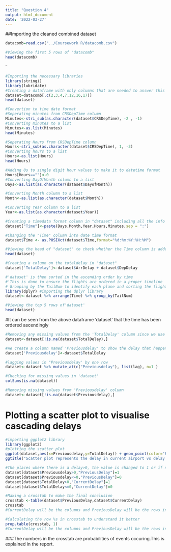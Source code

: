---
title: "Question 4"
output: html_document
date: '2022-03-27'
---

##Importing the cleaned combined dataset

```{r}
datacomb=read.csv("../Coursework R/datacomb.csv")
```

```{r}
#Viewing the first 5 rows of "datacomb"
head(datacomb)
```

`
```{r}
#Importing the necessary libraries
library(stringi)
library(lubridate)
#Creating a dataframe with only columns that are needed to answer this question
dataset=datacomb[,c(2,3,4,7,12,16,17)]
head(dataset)
```

```{r}
#Convertion to time date format
#Seperating minutes from CRSDepTime column
Minutes<-stri_sub(as.character(dataset$CRSDepTime), -2 , -1)
#Converting minutes to a list
Minutes<-as.list(Minutes) 
head(Minutes)
```

```{r}
#Seperating Hours from CRSDepTime column
Hours<-stri_sub(as.character(dataset$CRSDepTime), 1, -3)
#Converting hours to a list
Hours<-as.list(Hours)
head(Hours)
```

```{r}
#Adding 0s to single digit hour values to make it to datetime format
Hours[Hours==""]<-0
#Converting DayOfMonth column to a list
Days<-as.list(as.character(dataset$DayofMonth))

#Converting Month column to a list
Month<-as.list(as.character(dataset$Month))

#Converting Year column to a list
Year<-as.list(as.character(dataset$Year))
```

```{r}
#Creating a timedata format column in "dataset" including all the info in the lists above
dataset["Time"]<-paste(Days,Month,Year,Hours,Minutes,sep = ":")
```

```{r}
#Changing the "Time" column into date time format
dataset$Time <- as.POSIXct(dataset$Time,format="%d:%m:%Y:%H:%M")
```
```{r}
#Viewing the head of "dataset" to check whether the Time column is added
head(dataset)
```
```{r}
#Creating a column on the totaldelay in "dataset"
dataset['TotalDelay']<-dataset$ArrDelay + dataset$DepDelay
```
```{r}
#'dataset' is then sorted in the ascending order by time
#'This is done to ensure the flights are ordered in a proper timeline
# Grouping by the TailNum to identify each plane and sorting the flights according to the "Time" column
library(dplyr) #importing the dplyr library
dataset<-dataset %>% arrange(Time) %>% group_by(TailNum)
```
```{r}
#Viewing the top 5 rows of'dataset'
head(dataset)
```
#It can be seen from the above dataframe 'dataset' that the time has been ordered ascendingly
```{r}
#Removing any missing values from the 'TotalDelay' column since we use that column in this question
dataset<-dataset[!is.na(dataset$TotalDelay),]

#We create a column named 'Previousdelay' to show the delay that happened in the previous flight of the plane.(delay in the previous airport)
dataset['Previousdelay']<-dataset$TotalDelay

#lagging values in "Previousdelay' by one row
dataset<-dataset %>% mutate_at(c("Previousdelay"), list(lag), n=1 )
```

```{r}
#Checking for missing values in 'dataset'
colSums(is.na(dataset))
```
```{r}
#Removing missing values from 'Previousdelay' column
dataset<-dataset[!is.na(dataset$Previousdelay),]
```

# Plotting a scatter plot to visualise cascading delays

```{r}
#importing ggplot2 library 
library(ggplot2)
#plotting the scatter plot
ggplot(dataset,aes(x=Previousdelay,y=TotalDelay)) + geom_point(color="Blue")+ xlab("Previous Delay/mins")+ ylab("Current Delay/mins")+
ggtitle("Scatter plot represents the delay in current airport vs delay in the previous airport")
```
```{r}
#The places where there is a delay>0, the value is changed to 1 or if not changed to 0(to classify whether there was a delay or not)
dataset[dataset$Previousdelay>0,"PreviousDelay"]=1
dataset[dataset$Previousdelay<=0,"PreviousDelay"]=0
dataset[dataset$TotalDelay>0,"CurrentDelay"]=1
dataset[dataset$TotalDelay<=0,"CurrentDelay"]=0
```

```{r}
#Making a crosstab to make the final conclusion
crosstab <-table(dataset$PreviousDelay,dataset$CurrentDelay) 
crosstab
#CurrentDelay will be the columns and PreviousDelay will be the rows in the crosstab output with frequencies
```

```{r}
#Calculating the row %s in crosstab to understand it better
prop.table(crosstab, 1)
#CurrentDelay will be the columns and PreviousDelay will be the rows in the crosstab output.
```

###The numbers in the crosstab are probabilities of events occuring.This is explained in the report.